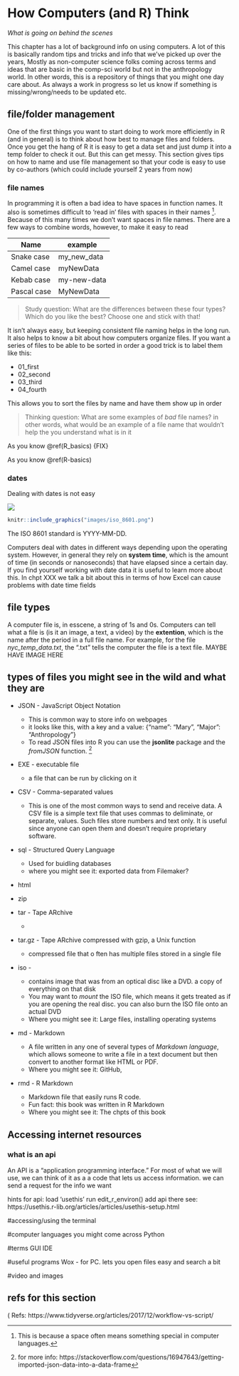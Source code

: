 # How Computers (and R) Think

*What is going on behind the scenes*

This chapter has a lot of background info on using computers. A lot of this is basically random tips and tricks and info that we've picked up over the years, Mostly as non-computer science folks coming across terms and ideas that are basic in the comp-sci world but not in the anthropology world. In other words, this is a repository of things that you might one day care about. As always a work in progress so let us know if something is missing/wrong/needs to be updated etc.


## file/folder management

One of the first things you want to start doing to work more efficiently in R (and in general) is to think about how best to manage files and folders. Once you get the hang of R it is easy to get a data set and just dump it into a temp folder to check it out. But this can get messy. This section gives tips on how to name and use file management so that your code is easy to use by co-authors (which could include yourself 2 years from now)

### file names

In programming it is often a bad idea to have spaces in function names. It also is sometimes difficult to 'read in' files with spaces in their names ^[This is because a space often means something special in computer languages.]. Because of this many times we don't want spaces in file names. There are a few ways to combine words, however, to make it easy to read

Name       | example
---------- | -----------
Snake case | my_new_data
Camel case | myNewData
Kebab case | my-new-data
Pascal case| MyNewData



> Study question: What are the differences between these four types? Which do you like the best? Choose one and stick with that!

It isn't always easy, but keeping consistent file naming helps in the long run. It also helps to know a bit about how computers organize files. If you want a series of files to be able to be sorted in order a good trick is to label them like this:

* 01_first
* 02_second
* 03_third
* 04_fourth

This allows you to sort the files by name and have them show up in order


> Thinking question: What are some examples of *bad* file names? in other words, what would be an example of a file name that wouldn't help the you understand what is in it


As you know \@ref(R_basics) {FIX}

As you know \@ref(R-basics)



### dates {#dates-04}

Dealing with dates is not easy

![](images/iso_8601.png)

```r
knitr::include_graphics("images/iso_8601.png")
```

The ISO 8601 standard is YYYY-MM-DD.

Computers deal with dates in different ways depending upon the operating system. However, in general they rely on **system time**, which is the amount of time (in seconds or nanoseconds) that have elapsed since a certain day. If you find yourself working with date data it is useful to learn more about this. In chpt XXX we talk a bit about this in terms of how Excel can cause problems with date time fields







## file types

A computer file is, in esscene, a string of 1s and 0s. Computers can tell what a file is (is it an image, a text, a video) by the **extention**, which is the name after the period in a full file name. For example, for the file *nyc_temp_data.txt*, the ".txt" tells the computer the file is a text file.  MAYBE HAVE IMAGE HERE




## types of files you might see in the wild and what they are

* JSON - JavaScript Object Notation 
  + This is common way to store info on webpages
  + it looks like this, with a key and a value: {"name": "Mary", "Major": "Anthropology"}
  + To read JSON files into R you can use the **jsonlite** package and the *fromJSON* function. ^[for more info: https://stackoverflow.com/questions/16947643/getting-imported-json-data-into-a-data-frame] 


* EXE - executable file
  + a file that can be run by clicking on it

* CSV - Comma-separated values
  + This is one of the most common ways to send and receive data. A CSV file is a simple text file that uses commas to deliminate, or separate, values. Such files store numbers and text only. It is useful since anyone can open them and doesn't require proprietary software.
  
  
* sql -  Structured Query Language
  + Used for buidling databases
  + where you might see it: exported data from Filemaker?

* html

* zip

* tar - Tape ARchive
  + 
  

* tar.gz - Tape ARchive compressed with gzip, a Unix function 
  + compressed file that o ften has multiple files stored in a single file

* iso - 
  + contains image that was from an optical disc like a DVD. a copy of everything on that disk
  + You may want to *mount* the ISO file, which means  it gets treated as if you are opening the real disc. you can also burn the ISO file onto an actual DVD
  + Where you might see it:  Large files, installing operating systems
  
* md - Markdown
  + A file written in any one of several types of *Markdown language*, which allows someone to write a file in a text document but then convert to another format like HTML or PDF. 
  + Where you might see it: GitHub,
  
  
* rmd - R Markdown
  + Markdown file that easily runs R code.
  + Fun fact: this book was written in R Markdown
  + Where you might see it: The chpts of this book

## Accessing internet resources


### what is an api

An API is a "application programming interface." For most of what we will use, we can think of it as a a code that lets us access information. we can send a request for the info we want 


hints for api:
load 'usethis'
run edit_r_environ()
add api there
see: https://usethis.r-lib.org/articles/articles/usethis-setup.html

#accessing/using the terminal

#computer languages you might come across
Python

#terms 
GUI
IDE

#useful programs
Wox  - for PC. lets you open files easy and search a bit

#video and images


## refs for this section

( Refs: https://www.tidyverse.org/articles/2017/12/workflow-vs-script/